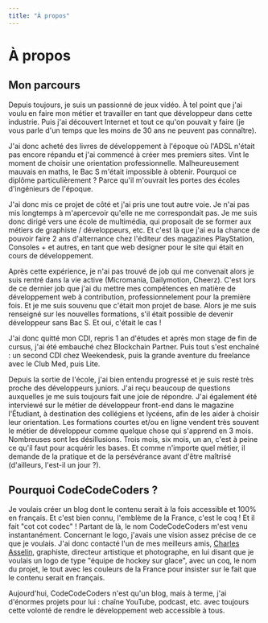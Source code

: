 ```yaml
---
title: "À propos"
---
```


# À propos

## Mon parcours

Depuis toujours, je suis un passionné de jeux vidéo. À tel point que j'ai voulu en faire mon métier et travailler en tant que développeur dans cette industrie. Puis j'ai découvert Internet et tout ce qu'on pouvait y faire (je vous parle d'un temps que les moins de 30 ans ne peuvent pas connaître).

J'ai donc acheté des livres de développement à l'époque où l'ADSL n'était pas encore répandu et j'ai commencé à créer mes premiers sites. Vint le moment de choisir une orientation professionnelle. Malheureusement mauvais en maths, le Bac S m'était impossible à obtenir. Pourquoi ce diplôme particulièrement ? Parce qu'il m'ouvrait les portes des écoles d'ingénieurs de l'époque.

J'ai donc mis ce projet de côté et j'ai pris une tout autre voie. Je n'ai pas mis longtemps à m'apercevoir qu'elle ne me correspondait pas. Je me suis donc dirigé vers une école de multimédia, qui proposait de se former aux métiers de graphiste / développeurs, etc. Et c'est là que j'ai eu la chance de pouvoir faire 2 ans d'alternance chez l'éditeur des magazines PlayStation, Consoles + et autres, en tant que web designer pour le site qui était en cours de développement.

Après cette expérience, je n'ai pas trouvé de job qui me convenait alors je suis rentré dans la vie active (Micromania, Dailymotion, Cheerz). C'est lors de ce dernier job que j'ai du mettre mes compétences en matière de développement web à contribution, professionnelement pour la première fois. Et je me suis souvenu que c'était mon projet de base. Alors je me suis renseigné sur les nouvelles formations, s'il était possible de devenir développeur sans Bac S. Et oui, c'était le cas !

J'ai donc quitté mon CDI, repris 1 an d'études et après mon stage de fin de cursus, j'ai été embauché chez Blockchain Partner. Puis tout s'est enchaîné : un second CDI chez Weekendesk, puis la grande aventure du freelance avec le Club Med, puis Lite.

Depuis la sortie de l'école, j'ai bien entendu progressé et je suis resté très proche des développeurs juniors. J'ai reçu beaucoup de questions auxquelles je me suis toujours fait une joie de répondre. J'ai également été interviewé sur le métier de développeur front-end dans le magazine l'Étudiant, à destination des collégiens et lycéens, afin de les aider à choisir leur orientation. Les formations courtes et/ou en ligne vendent très souvent le métier de développeur comme quelque chose qui s'apprend en 3 mois. Nombreuses sont les désillusions. Trois mois, six mois, un an, c'est à peine ce qu'il faut pour acquérir les bases. Et comme n'importe quel métier, il demande de la pratique et de la persévérance avant d'être maîtrisé (d'ailleurs, l'est-il un jour ?).

## Pourquoi CodeCodeCoders ?

Je voulais créer un blog dont le contenu serait à la fois accessible et 100% en français. Et c'est bien connu, l'emblème de la France, c'est le coq ! Et il fait "cot cot codec" ! Partant de là, le nom CodeCodeCoders m'est venu instantanément. Concernant le logo, j'avais une vision assez précise de ce que je voulais. J'ai donc contacté l'un de mes meilleurs amis, [Charles Asselin](https://www.linkedin.com/in/charles-asselin-64010019a/), graphiste, directeur artistique et photographe, en lui disant que je voulais un logo de type "équipe de hockey sur glace", avec un coq, le nom du projet, le tout avec les couleurs de la France pour insister sur le fait que le contenu serait en français.

Aujourd'hui, CodeCodeCoders n'est qu'un blog, mais à terme, j'ai d'énormes projets pour lui : chaîne YouTube, podcast, etc. avec toujours cette volonté de rendre le développement web accessible à tous. 